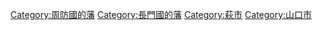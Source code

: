 [[Category:周防國的藩|Category:周防國的藩]]
[[Category:長門國的藩|Category:長門國的藩]]
[[Category:萩市|Category:萩市]]
[[Category:山口市|Category:山口市]]